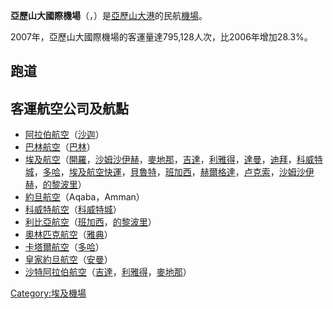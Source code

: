 {{Infobox airport
| name                = 亞歷山大國際機場<br />{{rtl-lang|ar|مطار الإسكندرية الدولي}}
| image               = Alexandria Airport.jpg
| type                = 商業<br />國際<br />民航
| operator            = 政府
| opened              = 
| city-served         = [[埃及|埃及]][[亞歷山大|亞歷山大]]
| distance_to_city    = 7 公里
| elevation-f         = -8
| coordinates         = {{coord|31|11|02|N|029|56|56|E|type:airport_region:EG}}
| pushpin_map         = Egypt
| pushpin_label       = ALY
| IATA                = ALY
| ICAO                = HEAX
| r1-number           = 04/22
| r1-length-f         = 7,221
| r1-length-m         = 2,201
| r1-surface          = [[瀝青|瀝青]]鋪成
| r2-number           = 18/36
| r2-length-f         = 5,909
| r2-length-m         = 1,801
| r2-surface          = 瀝青鋪成
}}
'''亞歷山大國際機場'''（{{lang-ar|مطار الإسكندرية الدولي}}，{{airport codes|ALY|HEAX}}）是[[亞歷山大港|亞歷山大港]]的民航[[機場|機場]]。

2007年，亞歷山大國際機場的客運量達795,128人次，比2006年增加28.3%。

== 跑道 ==

== 客運航空公司及航點 ==
*[[阿拉伯航空|阿拉伯航空]]（[[沙迦|沙迦]]）
*[[巴林航空|巴林航空]]（[[巴林|巴林]]）
*[[埃及航空|埃及航空]]（[[開羅|開羅]]，[[沙姆沙伊赫|沙姆沙伊赫]]，[[麥地那|麥地那]]，[[吉達|吉達]]，[[利雅得|利雅得]]，[[達曼|達曼]]，[[迪拜|迪拜]]，[[科威特城|科威特城]]，[[多哈|多哈]]，[[埃及航空快運|埃及航空快運]]，[[貝魯特|貝魯特]]，[[班加西|班加西]]，[[赫爾格達|赫爾格達]]，[[卢克索|卢克索]]，[[沙姆沙伊赫|沙姆沙伊赫]]，[[的黎波里|的黎波里]]）
*[[約旦航空|約旦航空]]（Aqaba，Amman）
*[[科威特航空|科威特航空]]（[[科威特城|科威特城]]）
*[[利比亞航空|利比亞航空]]（[[班加西|班加西]]，[[的黎波里|的黎波里]]）
*[[奧林匹克航空|奧林匹克航空]]（[[雅典|雅典]]）
*[[卡塔爾航空|卡塔爾航空]]（[[多哈|多哈]]）
*[[皇家約旦航空|皇家約旦航空]]（[[安曼|安曼]]）
*[[沙特阿拉伯航空|沙特阿拉伯航空]]（[[吉達|吉達]]，[[利雅得|利雅得]]，[[麥地那|麥地那]]）

[[Category:埃及機場|Category:埃及機場]]